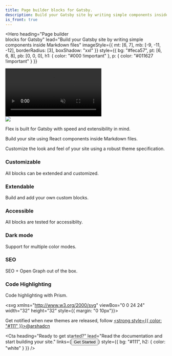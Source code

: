 ```yaml
---
title: Page builder blocks for Gatsby. 
description: Build your Gatsby site by writing simple components inside Markdown files.
is_front: true
---
```

<Hero
  heading="Page builder <br />blocks for Gatsby"
  lead="Build your Gatsby site by writing simple components inside Markdown files"
  imageStyle={{
    mt: [6, 7],
    mb: [-9, -11, -12],
    borderRadius: [3],
    boxShadow: "xxl"
  }}
  style={{
    bg: "#feca57",
    pt: [6, 6, 8],
    pb: [0, 0, 0],
    h1: {
      color: "#000 !important"
    },
    p: {
      color: "#011627 !important"
    }
  }}
>

  <Div style={{
    mt: [4, 6, 7],
    mb: [-9, -11, -12],
    borderRadius: [3],
    boxShadow: "xxl",
    overflow: "hidden",
    width: ["100%", "80%"],
    border: "5px solid black",
    bg: "#000",
  }}>
  <video controls autoplay muted loop playsinline style={{
    display: "block",
    width: "100%",
  }}>
    <source src="demo.mp4" type="video/mp4" />
  </video>
  </Div>

</Hero>

<Section style={{
  mt: [10, 11, 12],
  p: [4, 6, 8],
}}>

<a href="https://codesandbox.io/s/github/arshad/gatsby-starter-flex/tree/master/?fontsize=14&hidenavigation=1&module=%2Fcontent%2Fpages%2Fhome%2Findex.mdx&theme=dark" target="_blank" title="Try Flex on CodeSandbox">
  <img src="https://codesandbox.io/static/img/play-codesandbox.svg" />
</a>

</Section>

<Section
  heading="How does it work?"
  lead="Flex leverages the power of <strong>Gatsby</strong>, <strong>MDX</strong> <br />and <strong>Theme UI</strong> to build blazing fast websites."
  style={{
    pt: [0, 0, 0],
    pb: [6, 8, 8],
  }}
>
<Grid columns={[1, 1, 3]} gap={[4, 4, 6, 6, 8]} sx={{
  mt: [4, 4, 6],
}}>
    <Card 
      heading="Gatsby"
      imageUrl="logo-gatsby.png"
      imageAlt="Gatsby"
      type="icon"
    >
      <p>Flex is built for Gatsby with speed and extensibility in mind.</p>
    </Card>
    <Card 
      heading="MDX"
      imageUrl="logo-mdx.png"
      imageAlt="MDX"
      type="icon"
    >
      <p>Build your site using React components inside Markdown files.</p>
    </Card>
    <Card 
      heading="Theme UI"
      imageUrl="logo-theme-ui.png"
      imageAlt="Theme UI"
      type="icon"
    >
      <p>Customize the look and feel of your site using a robust theme specification.</p>
    </Card>
</Grid>
</Section>

<Section
  style={{
    py: [6, 6, 8],
    bg: "muted",
    h3: {
      m: 0,
    }
  }}>
<Grid columns={[1, 1, 3]} gap={[6, 7]}>

  <Div>

### Customizable
All blocks can be extended and customized.

  </Div>

  <Div>

### Extendable
Build and add your own custom blocks.

  </Div>

  <Div>

### Accessible
All blocks are tested for accessiblity.

  </Div>

  <Div>

### Dark mode
Support for multiple color modes.

  </Div>

  <Div>

### SEO
SEO + Open Graph out of the box.

  </Div>

  <Div>

### Code Highlighting
Code highlighting with Prism.

  </Div>
</Grid>
</Section>

<Section style={{
  pt: [4, 4, 6],
  pb: [4, 4, 6],
  bg: "#feca57",
  color: "#111",
  py: 2,
  px: 4,
  borderRadius: 4,
  fontSize: 3,
  textAlign: "center"
}}>
<Div style={{
  display: "flex",
  flexDirection: ["column", "row"],
  justifyContent: "center",
  alignItems: "center",
}}>

<svg xmlns="http://www.w3.org/2000/svg" viewBox="0 0 24 24" width="32" height="32" style={{ margin: "0 10px"}}><g><path d="M14.57 6.96a2 2 0 0 1 2.47 2.47c.29.17.5.47.5.86v7.07a1 1 0 0 1-.3.71L13 22.31a1 1 0 0 1-1.7-.7v-3.58l-.49.19a1 1 0 0 1-1.17-.37 14.1 14.1 0 0 0-3.5-3.5 1 1 0 0 1-.36-1.16l.19-.48H2.39A1 1 0 0 1 1.7 11l4.24-4.24a1 1 0 0 1 .7-.3h7.08c.39 0 .7.21.86.5zM13.19 9.4l-2.15 2.15a3 3 0 0 1 .84.57 3 3 0 0 1 .57.84l2.15-2.15A2 2 0 0 1 13.2 9.4zm6.98-6.61a1 1 0 0 1 1.04 1.04c-.03.86-.13 1.71-.3 2.55-.47-.6-1.99-.19-2.55-.74-.55-.56-.14-2.08-.74-2.55.84-.17 1.7-.27 2.55-.3z"/><path fill="#A5B3BB" d="M7.23 10.26A16.05 16.05 0 0 1 17.62 3.1a19.2 19.2 0 0 1 3.29 3.29 15.94 15.94 0 0 1-7.17 10.4 19.05 19.05 0 0 0-6.51-6.52zm-.86 5.5a16.2 16.2 0 0 1 1.87 1.87 1 1 0 0 1-.47 1.6c-.79.25-1.6.42-2.4.54a1 1 0 0 1-1.14-1.13c.12-.82.3-1.62.53-2.41a1 1 0 0 1 1.6-.47zm7.34-5.47a2 2 0 1 0 2.83-2.83 2 2 0 0 0-2.83 2.83z"/></g></svg>

Get notified when new themes are released, follow <a href="https://twitter.com/arshadcn"><strong style={{
  color: "#111"
}}>@arshadcn</strong></a>

</Div>
</Section>

<Cta 
  heading="Ready to get started?"
  lead="Read the documentation and start building your site."
  links={<Button url="/docs">Get Started</Button>}
  style={{
    bg: "#111",
    h2: {
      color: "white"
    }
  }}
/>
